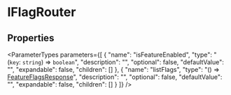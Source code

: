 
# IFlagRouter

## Properties

<ParameterTypes parameters={[
  {
    "name": "isFeatureEnabled",
    "type": "(`key`: `string`) => `boolean`",
    "description": "",
    "optional": false,
    "defaultValue": "",
    "expandable": false,
    "children": []
  },
  {
    "name": "listFlags",
    "type": "() => [FeatureFlagsResponse](../types/medusa.FeatureFlagsResponse-1.mdx)",
    "description": "",
    "optional": false,
    "defaultValue": "",
    "expandable": false,
    "children": []
  }
]} />
